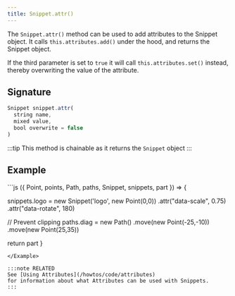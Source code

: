```yaml
---
title: Snippet.attr()
---
```


The `Snippet.attr()` method can be used to add attributes to the Snippet
object. It calls `this.attributes.add()` under the hood, and returns the
Snippet object.

If the third parameter is set to `true` it will call `this.attributes.set()`
instead, thereby overwriting the value of the attribute.

## Signature

```js
Snippet snippet.attr(
  string name,
  mixed value,
  bool overwrite = false
)
```

:::tip
This method is chainable as it returns the `Snippet` object
:::

## Example

<Example caption="An example of the Snippet.attr() method">
```js
({ Point, points, Path, paths, Snippet, snippets, part }) => {

snippets.logo = new Snippet('logo', new Point(0,0))
.attr("data-scale", 0.75)
.attr("data-rotate", 180)

// Prevent clipping
paths.diag = new Path()
.move(new Point(-25,-10))
.move(new Point(25,35))

return part
}

```
</Example>

:::note RELATED
See [Using Attributes](/howtos/code/attributes)
for information about what Attributes can be used with Snippets.
:::
```
